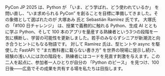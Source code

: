PyCon JP 2025 は、Python が 「いま、どう学ばれ、どう使われているか」 を問い直し、“いま求められる PyCon” を創ることを目標に準備してきました。その象徴として選ばれたのが 大塚あみ 氏と Sebastián Ramírez 氏です。 大塚氏の  「#100  日チャレンジ」  は、授業で義務的に触れる  Python、生成  AI  とともに学ぶ Python、そして 100 本のアプリを量産する熟練者という3つの段階を一気に横断し、学習の可能性を更新しました。若手のみならずシニアが新潮流と向き合うヒントにもなる物語です。 対して Ramírez 氏は、型ヒントや async を駆使した FastAPI で “まだ教科書に載らない書き方” を世界の現場に提示し続け、経験の浅い人には次の階段を、熟練者にはコードを見直す刺激を与えます。この二人を起点に、参加者一人ひとりが自分の 「Python のピース」 を見つけ、100 日後――広島でその成果を共有する場を私たちは目指します。 